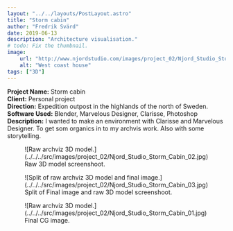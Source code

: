 ```yaml
---
layout: "../../layouts/PostLayout.astro"
title: "Storm cabin"
author: "Fredrik Svärd"
date: 2019-06-13
description: "Architecture visualisation."
# todo: Fix the thumbnail.
image:
    url: "http://www.njordstudio.com/images/project_02/Njord_Studio_Storm_Cabin_01.jpg"
    alt: "West coast house"
tags: ["3D"]
---
```



<b>Project Name:</b> Storm cabin<br />
<b>Client:</b> Personal project<br />
<b>Direction:</b> Expedition outpost in the highlands of the north of Sweden.<br />
<b>Software Used:</b> Blender, Marvelous Designer, Clarisse, Photoshop<br />
<b>Description:</b> I wanted to make an environment with Clarisse and Marvelous Designer. To get som organics in to my archvis work. Also with some storytelling.<br />

<figure data-lightbox="true">
    ![Raw archviz 3D model.](../../../src/images/project_02/Njord_Studio_Storm_Cabin_02.jpg)
    <figcaption>Raw 3D model screenshoot.</figcaption>
</figure>

<figure data-lightbox="true">
    ![Split of raw archviz 3D model and final image.](../../../src/images/project_02/Njord_Studio_Storm_Cabin_03.jpg)
    <figcaption>Split of Final image and raw 3D model screenshoot.</figcaption>
</figure>

<figure data-lightbox="true">
    ![Raw archviz 3D model.](../../../src/images/project_02/Njord_Studio_Storm_Cabin_01.jpg)
    <figcaption>Final CG image.</figcaption>
</figure>